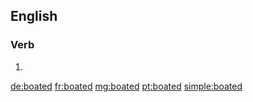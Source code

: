 ==English==

===Verb===
{{head|en}}

# {{en-past of|boat}}

[[de:boated]]
[[fr:boated]]
[[mg:boated]]
[[pt:boated]]
[[simple:boated]]
